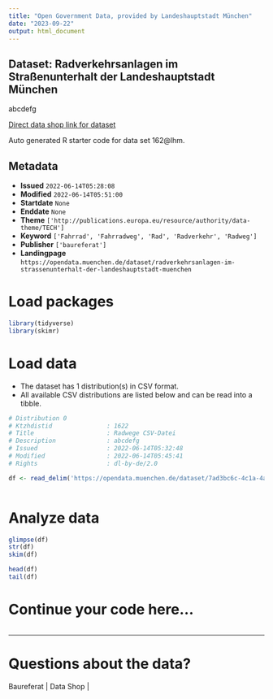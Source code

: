 ```yaml
---
title: "Open Government Data, provided by Landeshauptstadt München"
date: "2023-09-22"
output: html_document
---
```


## Dataset: Radverkehrsanlagen im Straßenunterhalt der Landeshauptstadt München

abcdefg

[Direct data shop link for dataset](https://opendata.muenchen.de/dataset/162@lhm)

Auto generated R starter code for data set 162@lhm.

## Metadata

- **Issued** `2022-06-14T05:28:08`
- **Modified** `2022-06-14T05:51:00`
- **Startdate** `None`
- **Enddate** `None`
- **Theme** `['http://publications.europa.eu/resource/authority/data-theme/TECH']`
- **Keyword** `['Fahrrad', 'Fahrradweg', 'Rad', 'Radverkehr', 'Radweg']`
- **Publisher** `['baureferat']`
- **Landingpage** `https://opendata.muenchen.de/dataset/radverkehrsanlagen-im-strassenunterhalt-der-landeshauptstadt-muenchen`


# Load packages

```r

library(tidyverse)
library(skimr)

```

# Load data

-   The dataset has 1 distribution(s) in CSV format.
-   All available CSV distributions are listed below and can be read into a tibble.

```r

# Distribution 0
# Ktzhdistid               : 1622
# Title                    : Radwege CSV-Datei
# Description              : abcdefg
# Issued                   : 2022-06-14T05:32:48
# Modified                 : 2022-06-14T05:45:41
# Rights                   : dl-by-de/2.0

df <- read_delim('https://opendata.muenchen.de/dataset/7ad3bc6c-4c1a-4a63-9cb2-0d613f5b69fa/resource/14977232-94f3-4cdb-94fc-1e709698ba3f/download/radwege_t2.csv')



```

# Analyze data

```r

glimpse(df)
str(df)
skim(df)

head(df)
tail(df)

```

# Continue your code here...

```r

```

------------------------------------------------------------------------

# Questions about the data?

Baureferat | Data Shop | 
